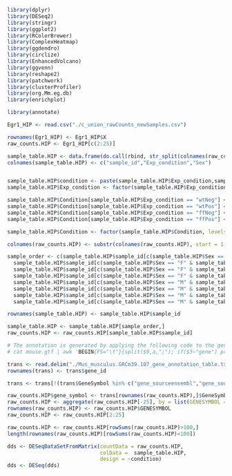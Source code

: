 
```{r}
library(dplyr)
library(DESeq2) 
library(stringr)
library(ggplot2)
library(RColorBrewer)
library(ComplexHeatmap)
library(ggdendro)
library(circlize)
library(EnhancedVolcano)
library(ggvenn)
library(reshape2)
library(patchwork)
library(clusterProfiler)
library(org.Mm.eg.db)
library(enrichplot)

library(annotate)

```



```{r read raw count matrix}
Egr1_HIP <- read.csv("./c_union_rawCounts_newSamples.csv")

rownames(Egr1_HIP) <- Egr1_HIP$X
raw_counts.HIP <- Egr1_HIP[c(2:25)]
```



```{r build sample table for DESeq2}
sample_table.HIP <- data.frame(do.call(rbind, str_split(colnames(raw_counts.HIP),"_")))
colnames(sample_table.HIP) <- c("sample_id","Exp_condition","Sex")


sample_table.HIP$condition <- paste(sample_table.HIP$Exp_condition,sample_table.HIP$Sex,sep = "_")
sample_table.HIP$Exp_condition <- factor(sample_table.HIP$Exp_condition, levels = c("wtNeg","wtPos","ffNeg","ffPos"))

sample_table.HIP$Condition[sample_table.HIP$Exp_condition == "wtNeg"] <- "wt,Cre(-)"
sample_table.HIP$Condition[sample_table.HIP$Exp_condition == "wtPos"] <- "wt,Cre(+)"
sample_table.HIP$Condition[sample_table.HIP$Exp_condition == "ffNeg"] <- "Egr1,Cre(-)"
sample_table.HIP$Condition[sample_table.HIP$Exp_condition == "ffPos"] <- "Egr1,Cre(+)"

sample_table.HIP$Condition <- factor(sample_table.HIP$Condition, levels = c("wt,Cre(-)","wt,Cre(+)","Egr1,Cre(-)","Egr1,Cre(+)"))

colnames(raw_counts.HIP) <- substr(colnames(raw_counts.HIP), start = 1, stop = 6)

```

```{r adjusting the order for futher use}
sample_order <- c(sample_table.HIP$sample_id[c(sample_table.HIP$Sex == "F" & sample_table.HIP$Condition == "wt,Cre(-)")],
  sample_table.HIP$sample_id[c(sample_table.HIP$Sex == "F" & sample_table.HIP$Condition == "wt,Cre(+)")],
  sample_table.HIP$sample_id[c(sample_table.HIP$Sex == "F" & sample_table.HIP$Condition == "Egr1,Cre(-)")],
  sample_table.HIP$sample_id[c(sample_table.HIP$Sex == "F" & sample_table.HIP$Condition == "Egr1,Cre(+)")],
  sample_table.HIP$sample_id[c(sample_table.HIP$Sex == "M" & sample_table.HIP$Condition == "wt,Cre(-)")],
  sample_table.HIP$sample_id[c(sample_table.HIP$Sex == "M" & sample_table.HIP$Condition == "wt,Cre(+)")],
  sample_table.HIP$sample_id[c(sample_table.HIP$Sex == "M" & sample_table.HIP$Condition == "Egr1,Cre(-)")],
  sample_table.HIP$sample_id[c(sample_table.HIP$Sex == "M" & sample_table.HIP$Condition == "Egr1,Cre(+)")])

rownames(sample_table.HIP) <- sample_table.HIP$sample_id

sample_table.HIP <- sample_table.HIP[sample_order,]
raw_counts.HIP <- raw_counts.HIP[sample_table.HIP$sample_id]
```




```{r annoattion file}

# The annotation is generated by applying the following code to the genome gtf file
# cat mouse.gtf | awk 'BEGIN{FS="\t"}{split($9,a,";"); if($3~"gene") print a[1]"\t"a[3]"\t"$1":"$4"-"$5"\t"a[5]"\t"$7}' | sed 's/gene_id "//' | sed 's/gene_id "//' | sed 's/gene_biotype "//'| sed 's/gene_name "//' | sed 's/gene_biotype "//' | sed 's/"//g' | sed 's/ //g' | sed '1igene_id\tGeneSymbol\tChromosome\tClass\tStrand' > mouse_gene_annotation_table_old.txt

trans <- read.delim("./Mus_musculus.GRCm39.107_gene_annotation_table.txt")
rownames(trans) <- trans$gene_id

trans <- trans[!(trans$GeneSymbol %in% c("gene_sourceensembl","gene_sourcehavana","gene_sourcehavana_tagene","gene_sourceensembl_havana")),]

```


```{r}
raw_counts.HIP$gene_symbol <- trans[rownames(raw_counts.HIP),]$GeneSymbol
raw_counts.HIP <- aggregate(raw_counts.HIP[-25], by = list(GENESYMBOL = raw_counts.HIP$gene_symbol), FUN = sum)
rownames(raw_counts.HIP) <- raw_counts.HIP$GENESYMBOL
raw_counts.HIP <- raw_counts.HIP[2:25]

raw_counts.HIP <- raw_counts.HIP[rowSums(raw_counts.HIP)>100,]
length(rownames(raw_counts.HIP)[rowSums(raw_counts.HIP)<100])
```


```{r}
dds <- DESeqDataSetFromMatrix(countData = raw_counts.HIP,
                              colData =  sample_table.HIP, 
                              design = ~condition)
dds <- DESeq(dds)
```

